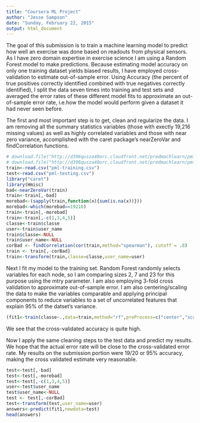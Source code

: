 ```yaml
---
title: "Coursera ML Project"
author: "Jesse Sampson"
date: "Sunday, February 22, 2015"
output: html_document
---
```


The goal of this submission is to train a machine learning model to predict how well an exercise was done based on readouts from physical sensors. As I have zero domain expertise in exercise science I am using a Random Forest model to make predictions. Because estimating model accuracy on only one training dataset yields biased results, I have employed cross-validation to estimate out-of-sample error. Using Accuracy (the percent of true positives correctly identified combined with true negatives correctly identified), I split the data seven times into training and test sets and averaged the error rates of these different model fits to approximate an out-of-sample error rate, i.e.how the model would perform given a dataset it had never seen before.   

The first and most important step is to get, clean and regularize the data. I am removing all the summary statistics variables (those with exectly 19,216 missing values) as well as highly correlated variables and those with near zero variance, accomplished with the caret package's nearZeroVar and findCorrelation functions. 
```r
# download.file("http://d396qusza40orc.cloudfront.net/predmachlearn/pml-training.csv","pml-training.csv")
# download.file("http://d396qusza40orc.cloudfront.net/predmachlearn/pml-testing.csv","pml-testing.csv")
train<-read.csv("pml-training.csv")
test<-read.csv("pml-testing.csv")
library("caret")
library(Hmisc)
bad<-nearZeroVar(train)
train<-train[,-bad]
morebad<-(sapply(train,function(x){sum(is.na(x))}))
morebad<-which(morebad==19216)
train<-train[,-morebad]
train<-train[,-c(1,3,4,5)]
classe<-train$classe
user<-train$user_name
train$classe<-NULL
train$user_name<-NULL
corBad <- findCorrelation(cor(train,method="spearman"), cutoff = .8)
train <- train[,-corBad]
train<-transform(train,classe=classe,user_name=user)
```

Next I fit my model to the training set. Random Forest randomly selects variables for each node, so I am comparing sizes 2, 7 and 23 for this purpose using the mtry parameter. I am also employing 3-fold cross validation to approximate out-of-sample error. I am also centering/scaling the data to make the variables comparable and applying principal components to reduce variables to a set of uncorrelated features that explain 95% of the datset's variance.
```r
(fit1<-train(classe~.,data=train,method="rf",preProcess=c("center","scale","pca"),trControl=trainControl(method='cv',number=6),tuneGrid=data.frame(mtry=c(2,7,23))))
```

We see that the cross-validated accuracy is quite high.  

Now I apply the same cleaning steps to the test data and predict my results. We hope that the actual error rate will be close to the cross-validated error rate. My results on the submission portion were 19/20 or 95% accuracy, making the cross validated estimate very reasonable.  
```r
test<-test[,-bad]
test<-test[,-morebad]
test<-test[,-c(1,3,4,5)]
user<-test$user_name
test$user_name<-NULL
test <- test[,-corBad]
test<-transform(test,user_name=user)
answers<-predict(fit1,newdata=test)
head(answers)
```
